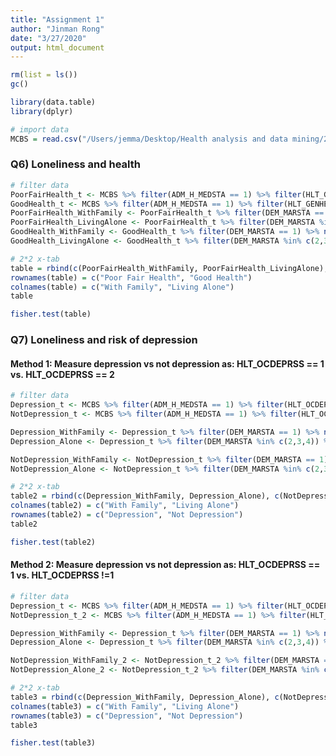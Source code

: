 ```yaml
---
title: "Assignment 1"
author: "Jinman Rong"
date: "3/27/2020"
output: html_document
---
```


```r
rm(list = ls())
gc()
```

```r
library(data.table)
library(dplyr)
```

```r
# import data
MCBS = read.csv("/Users/jemma/Desktop/Health analysis and data mining/2020 spring/session 1/MCBSpuf2016/puf2016.csv")
```

### Q6) Loneliness and health
```r
# filter data
PoorFairHealth_t <- MCBS %>% filter(ADM_H_MEDSTA == 1) %>% filter(HLT_GENHELTH %in% c(4,5)) 
GoodHealth_t <- MCBS %>% filter(ADM_H_MEDSTA == 1) %>% filter(HLT_GENHELTH %in% c(1,2,3)) 
PoorFairHealth_WithFamily <- PoorFairHealth_t %>% filter(DEM_MARSTA == 1) %>% nrow()
PoorFairHealth_LivingAlone <- PoorFairHealth_t %>% filter(DEM_MARSTA %in% c(2,3,4)) %>% nrow()
GoodHealth_WithFamily <- GoodHealth_t %>% filter(DEM_MARSTA == 1) %>% nrow()
GoodHealth_LivingAlone <- GoodHealth_t %>% filter(DEM_MARSTA %in% c(2,3,4)) %>% nrow()
```

```r
# 2*2 x-tab
table = rbind(c(PoorFairHealth_WithFamily, PoorFairHealth_LivingAlone), c(GoodHealth_WithFamily,GoodHealth_LivingAlone))
rownames(table) = c("Poor Fair Health", "Good Health")
colnames(table) = c("With Family", "Living Alone")
table
```

```r
fisher.test(table)
```

### Q7) Loneliness and risk of depression

#### Method 1: Measure depression vs not depression as: HLT_OCDEPRSS == 1 vs. HLT_OCDEPRSS == 2
```r
# filter data
Depression_t <- MCBS %>% filter(ADM_H_MEDSTA == 1) %>% filter(HLT_OCDEPRSS == 1) 
NotDepression_t <- MCBS %>% filter(ADM_H_MEDSTA == 1) %>% filter(HLT_OCDEPRSS == 2) 

Depression_WithFamily <- Depression_t %>% filter(DEM_MARSTA == 1) %>% nrow()
Depression_Alone <- Depression_t %>% filter(DEM_MARSTA %in% c(2,3,4)) %>% nrow()

NotDepression_WithFamily <- NotDepression_t %>% filter(DEM_MARSTA == 1) %>% nrow()
NotDepression_Alone <- NotDepression_t %>% filter(DEM_MARSTA %in% c(2,3,4)) %>% nrow()
```

```r
# 2*2 x-tab 
table2 = rbind(c(Depression_WithFamily, Depression_Alone), c(NotDepression_WithFamily, NotDepression_Alone))
colnames(table2) = c("With Family", "Living Alone")
rownames(table2) = c("Depression", "Not Depression")
table2
```

```r
fisher.test(table2)
```

#### Method 2: Measure depression vs not depression as: HLT_OCDEPRSS == 1 vs. HLT_OCDEPRSS !=1
```r
# filter data 
Depression_t <- MCBS %>% filter(ADM_H_MEDSTA == 1) %>% filter(HLT_OCDEPRSS == 1) 
NotDepression_t_2 <- MCBS %>% filter(ADM_H_MEDSTA == 1) %>% filter(HLT_OCDEPRSS != 1) 

Depression_WithFamily <- Depression_t %>% filter(DEM_MARSTA == 1) %>% nrow()
Depression_Alone <- Depression_t %>% filter(DEM_MARSTA %in% c(2,3,4)) %>% nrow()

NotDepression_WithFamily_2 <- NotDepression_t_2 %>% filter(DEM_MARSTA == 1) %>% nrow()
NotDepression_Alone_2 <- NotDepression_t_2 %>% filter(DEM_MARSTA %in% c(2,3,4)) %>% nrow()
```

```r
# 2*2 x-tab 
table3 = rbind(c(Depression_WithFamily, Depression_Alone), c(NotDepression_WithFamily_2, NotDepression_Alone_2))
colnames(table3) = c("With Family", "Living Alone")
rownames(table3) = c("Depression", "Not Depression")
table3
```

```r
fisher.test(table3)
```
